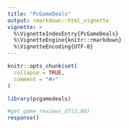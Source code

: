 ```yaml
---
title: "PcGameDeals"
output: rmarkdown::html_vignette
vignette: >
  %\VignetteIndexEntry{PcGameDeals}
  %\VignetteEngine{knitr::rmarkdown}
  %\VignetteEncoding{UTF-8}
---
```


```r
knitr::opts_chunk$set(
  collapse = TRUE,
  comment = "#>"
)
```

```r
library(pcgamedeals)
```

```r

#get_game_reviews_df(2,80)
response()

```
